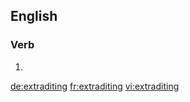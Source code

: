 
==English==

===Verb===
{{head|en}}

# {{present participle of|extradite|lang=en}}

[[de:extraditing]]
[[fr:extraditing]]
[[vi:extraditing]]